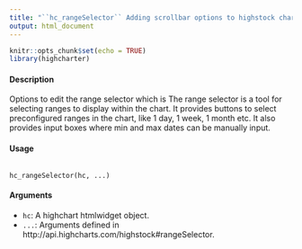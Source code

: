 ---
title: "``hc_rangeSelector`` Adding scrollbar options to highstock charts"
output: html_document
---

```{r setup, include=FALSE}

knitr::opts_chunk$set(echo = TRUE)
library(highcharter)
```


#### Description 

Options to edit the range selector which is The range selector is a tool for selecting ranges to display within the chart. It provides buttons to select preconfigured ranges in the chart, like 1 day, 1 week,
1 month etc. It also provides input boxes where min and max dates can be manually input.

#### Usage
<pre><code>
hc_rangeSelector(hc, ...)
</code></pre>

#### Arguments 

* ``hc ``: A highchart htmlwidget object.
* ``...``: Arguments defined in http://api.highcharts.com/highstock#rangeSelector.




